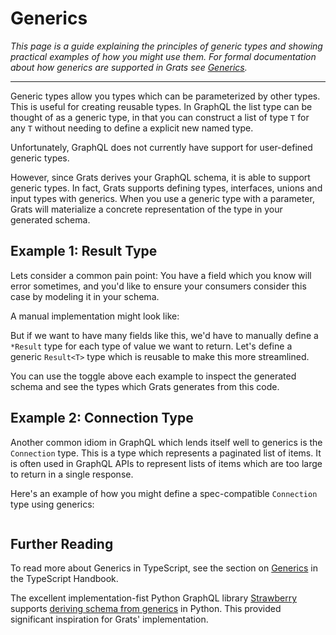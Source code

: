
# Generics

_This page is a guide explaining the principles of generic types and showing practical examples of how you might use them. For formal documentation about how generics are supported in Grats see [Generics](../03-resolvers/07-generics.md)._

---

Generic types allow you types which can be parameterized by other types. This is useful for creating reusable types. In GraphQL the list type can be thought of as a generic type, in that you can construct a list of type `T` for any `T` without needing to define a explicit new named type.

Unfortunately, GraphQL does not currently have support for user-defined generic types.

However, since Grats derives your GraphQL schema, it is able to support generic types. In fact, Grats supports defining types, interfaces, unions and input types with generics. When you use a generic type with a parameter, Grats will materialize a concrete representation of the type in your generated schema.

## Example 1: Result Type

Lets consider a common pain point: You have a field which you know will error sometimes, and you'd like to ensure your consumers consider this case by modeling it in your schema.

A manual implementation might look like:

<GratsCode mode="both" out={ResultBefore} />

But if we want to have many fields like this, we'd have to manually define a `*Result` type for each type of value we want to return. Let's define a generic `Result<T>` type which is reusable to make this more streamlined.

<GratsCode mode="both" out={ResultAfter} />

You can use the toggle above each example to inspect the generated schema and see the types which Grats generates from this code.

## Example 2: Connection Type

Another common idiom in GraphQL which lends itself well to generics is the `Connection` type. This is a type which represents a paginated list of items. It is often used in GraphQL APIs to represent lists of items which are too large to return in a single response.

Here's an example of how you might define a spec-compatible `Connection` type using generics:

```typescript

```

## Further Reading

To read more about Generics in TypeScript, see the section on [Generics](https://www.typescriptlang.org/docs/handbook/2/generics.html) in the TypeScript Handbook.

The excellent implementation-fist Python GraphQL library [Strawberry](https://strawberry.rocks/) supports [deriving schema from generics](https://strawberry.rocks/docs/types/generics) in Python. This provided significant inspiration for Grats' implementation.
